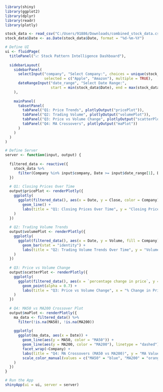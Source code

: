```{r}
library(shiny)
library(ggplot2)
library(dplyr)
library(readr)
library(plotly)
```


```{r}
stock_data <- read_csv("C:/Users/91886/Downloads/combined_stock_data.csv")
stock_data$Date <- as.Date(stock_data$Date, format = "%d-%m-%Y")
```

```{r}
# Define UI
ui <- fluidPage(
  titlePanel("📈 Stock Pattern Intelligence Dashboard"),
  
  sidebarLayout(
    sidebarPanel(
      selectInput("company", "Select Company:", choices = unique(stock_data$Company), 
                  selected = c("Apple", "Amazon"), multiple = TRUE),
      dateRangeInput("date_range", "Select Date Range:", 
                     start = min(stock_data$Date), end = max(stock_data$Date))
    ),
    
    mainPanel(
      tabsetPanel(
        tabPanel("Q1: Price Trends", plotlyOutput("pricePlot")),
        tabPanel("Q2: Trading Volume", plotlyOutput("volumePlot")),
        tabPanel("Q3: Price vs Volume Change", plotlyOutput("scatterPlot")),
        tabPanel("Q4: MA Crossovers", plotlyOutput("maPlot"))
      )
    )
  )
)
```

```{r}
# Define Server
server <- function(input, output) {
  
  filtered_data <- reactive({
    stock_data %>%
      filter(Company %in% input$company, Date >= input$date_range[1], Date <= input$date_range[2])
  })
  
  # Q1: Closing Prices Over Time
  output$pricePlot <- renderPlotly({
    ggplotly(
      ggplot(filtered_data(), aes(x = Date, y = Close, color = Company)) +
        geom_line() +
        labs(title = "Q1: Closing Prices Over Time", y = "Closing Price (USD)", x = "Date")
    )
  })
  
  # Q2: Trading Volume Trends
  output$volumePlot <- renderPlotly({
    ggplotly(
      ggplot(filtered_data(), aes(x = Date, y = Volume, fill = Company)) +
        geom_bar(stat = "identity") +
        labs(title = "Q2: Trading Volume Trends Over Time", y = "Volume", x = "Date")
    )
  })
  
  # Q3: Price vs Volume Change
  output$scatterPlot <- renderPlotly({
    ggplotly(
      ggplot(filtered_data(), aes(x = `percentage change in price`, y = `percent change in volume`, color = Company)) +
        geom_point(alpha = 0.7) +
        labs(title = "Q3: Price vs Volume Change", x = "% Change in Price", y = "% Change in Volume")
    )
  })
  
  # Q4: MA50 vs MA200 Crossover Plot
  output$maPlot <- renderPlotly({
    ma_data <- filtered_data() %>%
      filter(!is.na(MA50), !is.na(MA200))
    
    ggplotly(
      ggplot(ma_data, aes(x = Date)) +
        geom_line(aes(y = MA50, color = "MA50")) +
        geom_line(aes(y = MA200, color = "MA200"), linetype = "dashed") +
        facet_wrap(~Company) +
        labs(title = "Q4: MA Crossovers (MA50 vs MA200)", y = "MA Value", x = "Date") +
        scale_color_manual(values = c("MA50" = "blue", "MA200" = "orange"))
    )
  })
}

```


```{r}

# Run the App
shinyApp(ui = ui, server = server)
```

